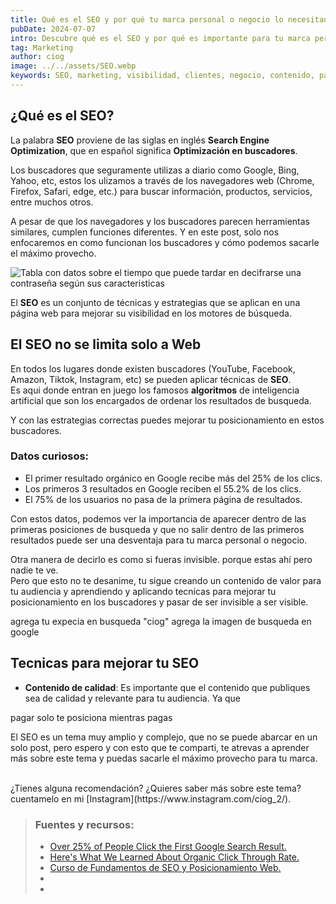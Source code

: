 ```yaml
---
title: Qué es el SEO y por qué tu marca personal o negocio lo necesitan
pubDate: 2024-07-07
intro: Descubre qué es el SEO y por qué es importante para tu marca personal o negocio. Aprende cómo puede mejorar la visibilidad en línea y atraer más audiencia.
tag: Marketing
author: ciog
image: ../../assets/SEO.webp
keywords: SEO, marketing, visibilidad, clientes, negocio, contenido, palabras clave, optimización, motores de búsqueda, ciog, woockom, marca personal
---
```



## ¿Qué es el SEO?

La palabra **SEO** proviene de las siglas en inglés **Search Engine Optimization**, que en español significa **Optimización en buscadores**.

Los buscadores que seguramente utilizas a diario como Google, Bing, Yahoo, etc, estos los ulizamos a través de los navegadores web 
(Chrome, Firefox, Safari, edge, etc.) para buscar información, productos, servicios, entre muchos otros.

A pesar de que los navegadores y los buscadores parecen herramientas similares, cumplen funciones diferentes. Y en este post, solo nos
enfocaremos en como funcionan los buscadores y cómo podemos sacarle el máximo provecho.

<Image src="https://i.ibb.co/3pHT3qv/Google.jpg" width={800} height={300} alt="Tabla con datos sobre el tiempo que puede tardar en decifrarse una contraseña según sus caracteristicas"/>

El **SEO** es un conjunto de técnicas y estrategias que se aplican en una página web para mejorar su visibilidad en los motores de búsqueda.

## El SEO no se limita solo a Web 

En todos los lugares donde existen buscadores (YouTube, Facebook, Amazon, Tiktok, Instagram, etc) se pueden aplicar técnicas de **SEO**.<br/>
Es aqui donde entran en juego los famosos **algoritmos** de inteligencia artificial que son los encargados de ordenar los resultados de busqueda.

Y con las estrategias correctas puedes mejorar tu posicionamiento en estos buscadores.


### Datos curiosos:
* El primer resultado orgánico en Google recibe más del 25% de los clics.
* Los primeros 3 resultados en Google reciben el 55.2% de los clics.
* El 75% de los usuarios no pasa de la primera página de resultados.

Con estos datos, podemos ver la importancia de aparecer dentro de las primeras posiciones de busqueda y que no salir dentro de las primeros resultados puede ser una
desventaja para tu marca personal o negocio.

Otra manera de decirlo es como si fueras invisible. porque estas ahí pero nadie te ve.<br/>
Pero que esto no te desanime, tu sigue creando un contenido de valor para tu audiencia y aprendiendo y aplicando tecnicas para 
mejorar tu posicionamiento en los buscadores y pasar de ser invisible a ser visible.


agrega tu expecia en busqueda "ciog" 
agrega la imagen de busqueda en google



## Tecnicas para mejorar tu SEO

* **Contenido de calidad**: Es importante que el contenido que publiques sea de calidad y relevante para tu audiencia. Ya que




pagar solo te posiciona mientras pagas






El SEO es un tema muy amplio y complejo, que no se puede abarcar en un solo post, pero espero y con esto que te comparti, te atrevas a aprender más
sobre este tema y puedas sacarle el máximo provecho para tu marca.

<br/>
¿Tienes alguna recomendación? ¿Quieres saber más sobre este tema? cuentamelo en mi [Instagram](https://www.instagram.com/ciog_2/).
<br/>


> ### Fuentes y recursos:
> * [Over 25% of People Click the First Google Search Result.](https://www.searchenginejournal.com/google-first-page-clicks/374516/)
> * [Here's What We Learned About Organic Click Through Rate.](https://backlinko.com/google-ctr-stats)
> * [Curso de Fundamentos de SEO y Posicionamiento Web.](https://platzi.com/cursos/seo/)
> * []()
> * []()